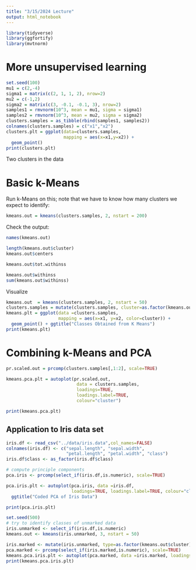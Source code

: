 ```yaml
---
title: "3/15/2024 Lecture"
output: html_notebook
---
```


```r
library(tidyverse)
library(ggfortify)
library(mvtnorm)
```

# More unsupervised learning

```r
set.seed(100)
mu1 = c(2,-4)
sigma1 = matrix(c(2, 1, 1, 2), nrow=2)
mu2 = c(-1,2)
sigma2 = matrix(c(3, -0.1, -0.1, 3), nrow=2)
samples1 = rmvnorm(10^3, mean = mu1, sigma = sigma1)
samples2 = rmvnorm(10^3, mean = mu2, sigma = sigma2)
clusters.samples = as_tibble(rbind(samples1, samples2))
colnames(clusters.samples) = c("x1","x2")
clusters.plt = ggplot(data=clusters.samples, 
                      mapping = aes(x=x1,y=x2)) + 
  geom_point()
print(clusters.plt)
```

Two clusters in the data

# Basic k-Means

Run k-Means on this; note that we have to know how many clusters we expect to identify:

```r
kmeans.out = kmeans(clusters.samples, 2, nstart = 200)
```

Check the output:

```r
names(kmeans.out)
```

```r
length(kmeans.out$cluster)
kmeans.out$centers
```

```r
kmeans.out$tot.withinss

kmeans.out$withinss
sum(kmeans.out$withinss)
```

Visualize

```r
kmeans.out  = kmeans(clusters.samples, 2, nstart = 50)
clusters.samples = mutate(clusters.samples, cluster=as.factor(kmeans.out$cluster))
kmeans.plt = ggplot(data =clusters.samples, 
                    mapping = aes(x=x1, y=x2, color=cluster)) +
  geom_point() + ggtitle("Classes Obtained from K Means")
print(kmeans.plt)

```

# Combining k-Means and PCA

```r
pr.scaled.out = prcomp(clusters.samples[,1:2], scale=TRUE)

kmeans.pca.plt = autoplot(pr.scaled.out, 
                           data = clusters.samples, 
                           loadings=TRUE, 
                           loadings.label=TRUE, 
                           colour="cluster")

print(kmeans.pca.plt)
```

## Application to Iris data set

```r
iris.df <- read_csv("../data/iris.data",col_names=FALSE)
colnames(iris.df) <- c("sepal.length", "sepal.width", 
                       "petal.length", "petal.width", "class")
iris.df$class <- as_factor(iris.df$class)

# compute principle components
pca.iris <- prcomp(select_if(iris.df,is.numeric), scale=TRUE)

pca.iris.plt <- autoplot(pca.iris, data =iris.df, 
                         loadings=TRUE, loadings.label=TRUE, colour="class") + 
  ggtitle("Coded PCA of Iris Data")

print(pca.iris.plt)

```

```r
set.seed(500)
# try to identify classes of unmarked data
iris.unmarked <- select_if(iris.df,is.numeric)
kmeans.out <- kmeans(iris.unmarked, 3, nstart = 50)

iris.marked <- mutate(iris.unmarked, type=as.factor(kmeans.out$cluster))
pca.marked <- prcomp(select_if(iris.marked,is.numeric), scale=TRUE)
kmeans.pca.iris.plt <- autoplot(pca.marked, data =iris.marked, loadings=TRUE, loadings.label=TRUE,colour="type") +ggtitle("Coded K-Means PCA of Iris Data")
print(kmeans.pca.iris.plt)

```
